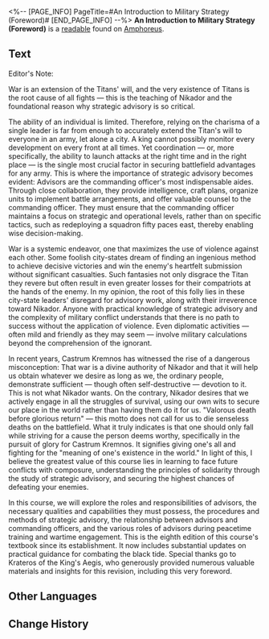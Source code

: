 <%-- [PAGE_INFO]
PageTitle=#An Introduction to Military Strategy (Foreword)#
[END_PAGE_INFO] --%>
{{Readable Infobox
|id           = 461
|partIds      = 190772
|title        = 
|image        = Item An Introduction to Military Strategy (Foreword).png
|world        = Amphoreus
|parts        = 1
|author       = <!--to be added-->
|description  = Looks like a military education textbook from ancient Castrum Kremnos. "War is an honor, an art, and a science" is written in small print on the front cover.
|part1        = An Introduction to Military Strategy (Foreword)
|source1      = {{cx|Source missing}}
|characters   = 
|factions     = 
}}
'''An Introduction to Military Strategy (Foreword)''' is a [[readable]] found on [[Amphoreus]].
<!--
==Location==
{{Map Embed|<map name>|<marker id>}}
-->
==Text==
Editor's Note:

War is an extension of the Titans' will, and the very existence of Titans is the root cause of all fights &mdash; this is the teaching of Nikador and the foundational reason why strategic advisory is so critical.

The ability of an individual is limited. Therefore, relying on the charisma of a single leader is far from enough to accurately extend the Titan's will to everyone in an army, let alone a city. A king cannot possibly monitor every development on every front at all times. Yet coordination &mdash; or, more specifically, the ability to launch attacks at the right time and in the right place &mdash; is the single most crucial factor in securing battlefield advantages for any army. This is where the importance of strategic advisory becomes evident: Advisors are the commanding officer's most indispensable aides. Through close collaboration, they provide intelligence, craft plans, organize units to implement battle arrangements, and offer valuable counsel to the commanding officer. They must ensure that the commanding officer maintains a focus on strategic and operational levels, rather than on specific tactics, such as redeploying a squadron fifty paces east, thereby enabling wise decision-making.

War is a systemic endeavor, one that maximizes the use of violence against each other. Some foolish city-states dream of finding an ingenious method to achieve decisive victories and win the enemy's heartfelt submission without significant casualties. Such fantasies not only disgrace the Titan they revere but often result in even greater losses for their compatriots at the hands of the enemy. In my opinion, the root of this folly lies in these city-state leaders' disregard for advisory work, along with their irreverence toward Nikador. Anyone with practical knowledge of strategic advisory and the complexity of military conflict understands that there is no path to success without the application of violence. Even diplomatic activities &mdash; often mild and friendly as they may seem &mdash; involve military calculations beyond the comprehension of the ignorant.

In recent years, Castrum Kremnos has witnessed the rise of a dangerous misconception: That war is a divine authority of Nikador and that it will help us obtain whatever we desire as long as we, the ordinary people, demonstrate sufficient &mdash; though often self-destructive &mdash; devotion to it. This is not what Nikador wants. On the contrary, Nikador desires that we actively engage in all the struggles of survival, using our own wits to secure our place in the world rather than having them do it for us. "Valorous death before glorious return" &mdash; this motto does not call for us to die senseless deaths on the battlefield. What it truly indicates is that one should only fall while striving for a cause the person deems worthy, specifically in the pursuit of glory for Castrum Kremnos. It signifies giving one's all and fighting for the "meaning of one's existence in the world." In light of this, I believe the greatest value of this course lies in learning to face future conflicts with composure, understanding the principles of solidarity through the study of strategic advisory, and securing the highest chances of defeating your enemies.

In this course, we will explore the roles and responsibilities of advisors, the necessary qualities and capabilities they must possess, the procedures and methods of strategic advisory, the relationship between advisors and commanding officers, and the various roles of advisors during peacetime training and wartime engagement. This is the eighth edition of this course's textbook since its establishment. It now includes substantial updates on practical guidance for combating the black tide. Special thanks go to Krateros of the King's Aegis, who generously provided numerous valuable materials and insights for this revision, including this very foreword.

<!--
==Trivia==
* 
-->
==Other Languages==
{{Other Languages
|en   = An Introduction to Military Strategy (Foreword)
|zhs  = 参谋学导论（序言）
|zht  = 參謀學導論（序言）
|ja   = 参謀学入門（序文）
|ko   = 참모학개론(서문)
|es   = Introducción a la estrategia militar (prólogo)
|fr   = Introduction à la stratégie militaire (avant-propos)
|ru   = Введение в военное дело (преамбула)
|th   = บทนำศาสตร์วางแผน (อารัมภบท)
|vi   = Giới Thiệu Về Tham Mưu Học (Lời Tựa)
|de   = Einführung in die Militärstrategie (Vorwort)
|id   = Pengantar Ilmu Staf Militer (Prolog)
|pt   = Uma Introdução à Estratégia Militar (Prefácio)
}}

==Change History==
{{Change History|3.0}}